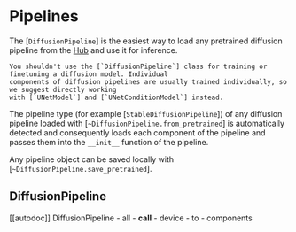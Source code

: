 <!--Copyright 2023 The HuggingFace Team. All rights reserved.

Licensed under the Apache License, Version 2.0 (the "License"); you may not use this file except in compliance with
the License. You may obtain a copy of the License at

http://www.apache.org/licenses/LICENSE-2.0

Unless required by applicable law or agreed to in writing, software distributed under the License is distributed on
an "AS IS" BASIS, WITHOUT WARRANTIES OR CONDITIONS OF ANY KIND, either express or implied. See the License for the
specific language governing permissions and limitations under the License.
-->

# Pipelines

The [`DiffusionPipeline`] is the easiest way to load any pretrained diffusion pipeline from the [Hub](https://huggingface.co/models?library=diffusers) and use it for inference.

<Tip>
	
	You shouldn't use the [`DiffusionPipeline`] class for training or finetuning a diffusion model. Individual 
	components of diffusion pipelines are usually trained individually, so we suggest directly working 
	with [`UNetModel`] and [`UNetConditionModel`] instead.

</Tip>

The pipeline type (for example [`StableDiffusionPipeline`]) of any diffusion pipeline loaded with [`~DiffusionPipeline.from_pretrained`] is automatically 
detected and consequently loads each component of the 
pipeline and passes them into the `__init__` function of the pipeline.

Any pipeline object can be saved locally with [`~DiffusionPipeline.save_pretrained`].

## DiffusionPipeline
[[autodoc]] DiffusionPipeline
	- all
	- __call__
	- device
	- to
	- components
